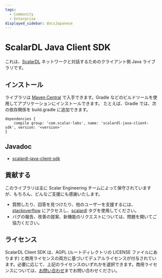 ```yaml
---
tags:
  - Community
  - Enterprise
displayed_sidebar: docsJapanese
---
```


# ScalarDL Java Client SDK


<TranslationBanner />

これは、[ScalarDL](https://github.com/scalar-labs/scalardl) ネットワークと対話するためのクライアント側 Java ライブラリです。

## インストール

ライブラリは [Maven Central](https://search.maven.org/search?q=a:scalardl-java-client-sdk) で入手できます。Gradle などのビルドツールを使用してアプリケーションにインストールできます。
たとえば、Gradle では、次の依存関係を build.gradle に追加できます。

```
dependencies {
    compile group: 'com.scalar-labs', name: 'scalardl-java-client-sdk', version: '<version>'
}
```

## Javadoc

- [scalardl-java-client-sdk](https://javadoc.io/doc/com.scalar-labs/scalardl-java-client-sdk/latest/index.html)

## 貢献する

このライブラリは主に Scalar Engineering チームによって保守されていますが、もちろん、どんなご支援にも感謝いたします。

* 質問したり、回答を見つけたり、他のユーザーを支援するには、[stackoverflow](https://stackoverflow.com/) にアクセスし、[scalardl](https://stackoverflow.com/questions/tagged/scalardl) タグを使用してください。
* バグの報告、改善の提案、新機能のリクエストについては、問題を開いてご協力ください。

## ライセンス

ScalarDL Client SDK は、AGPL (ルートディレクトリの LICENSE ファイルにあります) と商用ライセンスの両方に基づいてデュアルライセンスが付与されています。必要に応じて、上記のライセンスのいずれかを選択できます。商用ライセンスについては、[お問い合わせ](https://www.scalar-labs.com/contact/)までお問い合わせください。
